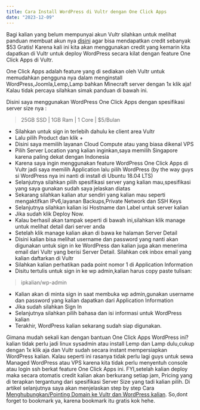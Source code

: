 ```yaml
---
title: Cara Install WordPress di Vultr dengan One Click Apps
date: "2023-12-09"
---
```


Bagi kalian yang belum mempunyai akun Vultr silahkan untuk melihat panduan membuat akun nya [disini](https://www.boybdul.my.id/cara-mendapatkan-saldo-53-di-vultr) agar bisa mendapatkan credit sebanyak $53 Gratis! Karena kali ini kita akan menggunakan credit yang kemarin kita dapatkan di Vultr untuk deploy WordPress secara kilat dengan feature One Click Apps di Vultr.

One Click Apps adalah feature yang di sediakan oleh Vultr untuk memudahkan pengguna nya dalam menginstall WordPress,Joomla,Lemp,Lamp bahkan Minecraft server dengan 1x klik aja! Kalau tidak percaya silahkan simak panduan di bawah ini.

Disini saya menggunakan WordPress One Click Apps dengan spesifikasi server size nya :

> 25GB SSD | 1GB Ram | 1 Core | $5/Bulan

* Silahkan untuk sign in terlebih dahulu ke client area Vultr
* Lalu pilih Product dan klik +
* Disini saya memilih layanan Cloud Compute atau yang biasa dikenal VPS
* Pilih Server Location yang kalian inginkan,saya memilih Singapore karena paling dekat dengan Indonesia
* Karena saya ingin menggunakan feature WordPress One Click Apps di Vultr jadi saya memilih Application lalu pilih WordPress (by the way guys si WordPress nya ini nanti di install di Ubuntu 18.04 LTS)
* Selanjutnya silahkan pilih spesifikasi server yang kalian mau,spesifikasi yang saya gunakan sudah saya jelaskan diatas
* Sekarang silahkan kalian atur sendiri yang kalian mau seperti mengaktifkan IPv6,layanan Backups,Private Network dan SSH Keys
* Selanjutnya silahkan kalian isi Hostname dan Label untuk server kalian
* Jika sudah klik Deploy Now.
* Kalau berhasil akan tampak seperti di bawah ini,silahkan klik manage untuk melihat detail dari server anda
* Setelah klik manage kalian akan di bawa ke halaman Server Detail
* Disini kalian bisa melihat username dan password yang nanti akan digunakan untuk sign in ke WordPress dan kalian juga akan menerima email dari Vultr yang berisi Server Detail. Silahkan cek inbox email yang kalian daftarkan di Vultr
* Silahkan kalian perhatikan pada point nomor 1 di Application Information
* Disitu tertulis untuk sign in ke wp admin,kalian harus copy paste tulisan:

> ipkalian/wp-admin

* Kalian akan di minta sign in saat membuka wp admin,gunakan username dan password yang kalian dapatkan dari Application Information
* Jika sudah silahkan Sign In
* Selanjutnya silahkan pilih bahasa dan isi informasi untuk WordPress kalian
* Terakhir, WordPress kalian sekarang sudah siap digunakan.

Gimana mudah sekali kan dengan bantuan One Click Apps WordPress ini? kalian tidak perlu jadi linux sysadmin atau install Lemp dan Lamp dulu,cukup dengan 1x klik aja dan Vultr sudah secara instant mempersiapkan WordPress kalian. Kalau seperti ini rasanya tidak perlu lagi guys untuk sewa Managed WordPress atau VPS karena kita tidak perlu menyentuh console atau login ssh berkat feature One Click Apps ini. FYI,setelah kalian deploy maka secara otomatis credit kalian akan berkurang setiap jam, Pricing yang di terapkan tergantung dari spesifikasi Server Size yang tadi kalian pilih. Di artikel selanjutnya saya akan menjelaskan step by step Cara [Menghubungkan/Pointing Domain ke Vultr dan WordPress kalian](https://www.boybdul.my.id/menghubungkan-domain-ke-vultr). So,dont forget to bookmark ya, karena bookmark itu gratis kok hehe.
